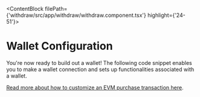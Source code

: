 
<ContentBlock filePath={'withdraw/src/app/withdraw/withdraw.component.tsx'} highlight={'24-51'}>

# Wallet Configuration

You're now ready to build out a wallet!
The following code snippet enables you to make a wallet connection and sets up functionalities associated with a wallet.

[Read more about how to customize an EVM purchase transaction here](https://docs.coinflow.cash/docs/evm).

</ContentBlock>
